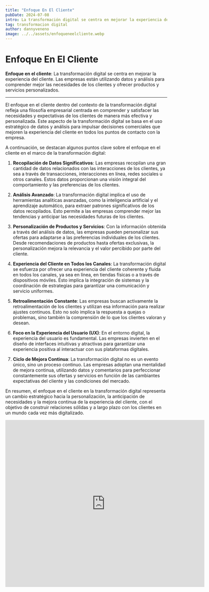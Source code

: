 ```yaml
---
title: "Enfoque En El Cliente"
pubDate: 2024-07-08
intro: La transformación digital se centra en mejorar la experiencia del cliente. Las empresas están utilizando datos y análisis para comprender mejor las necesidades de los clientes...
tag: transformacion digital
author: dannyveneno
image: ../../assets/enfoqueneelcliente.webp
---
```



# Enfoque En El Cliente

**Enfoque en el cliente**: La transformación digital se centra en mejorar la experiencia del cliente. Las empresas están utilizando datos y análisis para comprender mejor las necesidades de los clientes y ofrecer productos y servicios personalizados.

---

El enfoque en el cliente dentro del contexto de la transformación digital refleja una filosofía empresarial centrada en comprender y satisfacer las necesidades y expectativas de los clientes de manera más efectiva y personalizada. Este aspecto de la transformación digital se basa en el uso estratégico de datos y análisis para impulsar decisiones comerciales que mejoren la experiencia del cliente en todos los puntos de contacto con la empresa.

A continuación, se destacan algunos puntos clave sobre el enfoque en el cliente en el marco de la transformación digital:

1. **Recopilación de Datos Significativos**: Las empresas recopilan una gran cantidad de datos relacionados con las interacciones de los clientes, ya sea a través de transacciones, interacciones en línea, redes sociales u otros canales. Estos datos proporcionan una visión integral del comportamiento y las preferencias de los clientes.

2. **Análisis Avanzado**: La transformación digital implica el uso de herramientas analíticas avanzadas, como la inteligencia artificial y el aprendizaje automático, para extraer patrones significativos de los datos recopilados. Esto permite a las empresas comprender mejor las tendencias y anticipar las necesidades futuras de los clientes.

3. **Personalización de Productos y Servicios**: Con la información obtenida a través del análisis de datos, las empresas pueden personalizar sus ofertas para adaptarse a las preferencias individuales de los clientes. Desde recomendaciones de productos hasta ofertas exclusivas, la personalización mejora la relevancia y el valor percibido por parte del cliente.

4. **Experiencia del Cliente en Todos los Canales**: La transformación digital se esfuerza por ofrecer una experiencia del cliente coherente y fluida en todos los canales, ya sea en línea, en tiendas físicas o a través de dispositivos móviles. Esto implica la integración de sistemas y la coordinación de estrategias para garantizar una comunicación y servicio uniformes.

5. **Retroalimentación Constante**: Las empresas buscan activamente la retroalimentación de los clientes y utilizan esa información para realizar ajustes continuos. Esto no solo implica la respuesta a quejas o problemas, sino también la comprensión de lo que los clientes valoran y desean.

6. **Foco en la Experiencia del Usuario (UX)**: En el entorno digital, la experiencia del usuario es fundamental. Las empresas invierten en el diseño de interfaces intuitivas y atractivas para garantizar una experiencia positiva al interactuar con sus plataformas digitales.

7. **Ciclo de Mejora Continua**: La transformación digital no es un evento único, sino un proceso continuo. Las empresas adoptan una mentalidad de mejora continua, utilizando datos y comentarios para perfeccionar constantemente sus ofertas y servicios en función de las cambiantes expectativas del cliente y las condiciones del mercado.

En resumen, el enfoque en el cliente en la transformación digital representa un cambio estratégico hacia la personalización, la anticipación de necesidades y la mejora continua de la experiencia del cliente, con el objetivo de construir relaciones sólidas y a largo plazo con los clientes en un mundo cada vez más digitalizado.

<iframe
  width='620'
  height='520'
  src='https://www.youtube.com/embed/QlBQhNppTiM?list=PLzLMvQMoqVUdFime9MdDx2xp_ofbDoKKn'
  title='Enfoque En El Cliente Webpack 2024'
  frameborder='0'
  allow='accelerometer; autoplay; clipboard-write; encrypted-media; gyroscope; picture-in-picture; web-share'
  referrerpolicy='strict-origin-when-cross-origin'
  allowfullscreen
></iframe>
